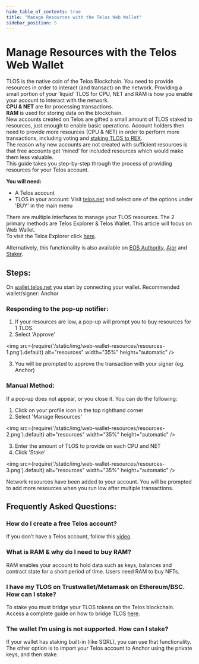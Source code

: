 ---
hide_table_of_contents: true
title: "Manage Resources with the Telos Web Wallet"
sidebar_position: 5
---

# Manage Resources with the Telos Web Wallet

TLOS is the native coin of the Telos Blockchain. You need to provide resources in order to interact (and transact) on the network. Providing a small portion of your ‘liquid’ TLOS for CPU, NET and RAM is how you enable your account to interact with the network.  
**CPU & NET** are for processing transactions.  
**RAM** is used for storing data on the blockchain.  
New accounts created on Telos are gifted a small amount of TLOS staked to resources, just enough to enable basic operations. Account holders then need to provide more resources (CPU & NET) in order to perform more transactions, including voting and [staking TLOS to REX](/users/knowledge-base/how-to-stake-tlos).  
The reason why new accounts are not created with sufficient resources is that free accounts get ‘mined’ for included resources which would make them less valuable.  
This guide takes you step-by-step through the process of providing resources for your Telos account.  
  
**You will need:**

- A Telos account  
- TLOS in your account: Visit [telos.net](https://www.telos.net/) and select one of the options under 'BUY' in the main menu  

There are multiple interfaces to manage your TLOS resources. The 2 primary methods are Telos Explorer & Telos Wallet. This article will focus on Web Wallet.  
To visit the Telos Explorer click [here](https://explorer.telos.net/network).

Alternatively, this functionality is also available on [EOS Authority](https://eosauthority.com/dashboard?network=telos), [Ajor](https://ajor.io/) and [Staker](https://staker.one/token/telos).

## Steps:

On [wallet.telos.net](https://wallet.telos.net) you start by connecting your wallet. Recommended wallet/signer: Anchor  

### Responding to the pop-up notifier: 

1. If your resources are low, a pop-up will prompt you to buy resources for 1 TLOS.
2. Select 'Approve'

<img
    src={require('/static/img/web-wallet-resources/resources-1.png').default}
    alt="resources"
    width="35%"
    height="automatic"
/>

3. You will be prompted to approve the transaction with your signer (eg. Anchor)

### Manual Method:

If a pop-up does not appear, or you close it. You can do the following:

1. Click on your profile icon in the top righthand corner
2. Select 'Manage Resources'

<img
    src={require('/static/img/web-wallet-resources/resources-2.png').default}
    alt="resources"
    width="35%"
    height="automatic"
/>

3. Enter the amount of TLOS to provide on each CPU and NET
4. Click 'Stake'

<img
    src={require('/static/img/web-wallet-resources/resources-3.png').default}
    alt="resources"
    width="35%"
    height="automatic"
/>

Network resources have been added to your account. You will be prompted to add more resources when you run low after multiple transactions.  

## Frequently Asked Questions:

### How do I create a free Telos account?

If you don’t have a Telos account, follow this [video](/users/getting-started/setup-wallet#setting-up-a-telos-wallet-account-telos-zero).

### What is RAM & why do I need to buy RAM?

RAM enables your account to hold data such as keys, balances and contract state for a short period of time. Users need RAM to buy NFTs.

### I have my TLOS on Trustwallet/Metamask on Ethereum/BSC. How can I stake?

To stake you must bridge your TLOS tokens on the Telos blockchain.
Access a complete guide on how to bridge TLOS [here](/users/getting-started/bridging).

### The wallet I’m using is not supported. How can I stake?

If your wallet has staking built-in (like SQRL), you can use that functionality. The other option is to import your Telos account to Anchor using the private keys, and then stake.
